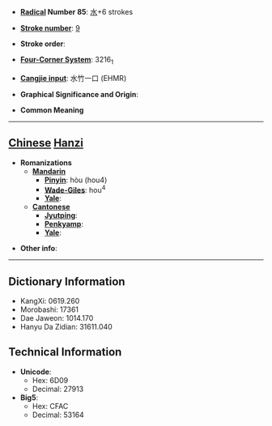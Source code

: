 * '''[[Wiktionary:Chinese radical index| Radical]] Number 85''': [[Wiktionary:Chinese radical index 水|水]]+6 strokes

* '''[[Wiktionary:Chinese total strokes index|Stroke number]]''': [[Wiktionary:Chinese total strokes index 9|9]]

* '''Stroke order''': 

* '''[[Wiktionary:Chinese four corner index|Four-Corner System]]''': 3216<sub>1</sub>

* '''[[Wiktionary:Chinese Cangjie index|Cangjie input]]''': 水竹一口 (EHMR)

* '''Graphical Significance and Origin''': 

* '''Common Meaning'''

----

== [[Chinese]] [[Hanzi]] ==

* '''Romanizations'''
** '''[[Mandarin]]'''
*** '''[[Pinyin]]''': hòu (hou4)
*** '''[[Wade-Giles]]''': hou<sup>4</sup>
*** '''[[Yale]]''': 
** '''[[Cantonese]]'''
*** '''[[Jyutping]]''':
*** '''[[Penkyamp]]''': 
*** '''[[Yale]]''': 

* '''Other info''': 

----

== Dictionary Information ==

* KangXi: 0619.260
* Morobashi: 17361
* Dae Jaweon: 1014.170
* Hanyu Da Zidian: 31611.040

== Technical Information ==

* '''Unicode''':
** Hex: 6D09
** Decimal: 27913
* '''Big5''':
** Hex: CFAC
** Decimal: 53164